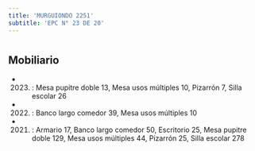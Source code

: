 ```yaml
---
title: 'MURGUIONDO 2251'
subtitle: 'EPC N° 23 DE 20'
---
```


#


## Mobiliario

*  (2023) : Mesa pupitre doble 13, Mesa usos múltiples 10, Pizarrón 7, Silla escolar 26 

*  (2022) : Banco largo comedor 39, Mesa usos múltiples 10 

*  (2021) : Armario 17, Banco largo comedor 50, Escritorio 25, Mesa pupitre doble 129, Mesa usos múltiples 44, Pizarrón 25, Silla escolar 278 



